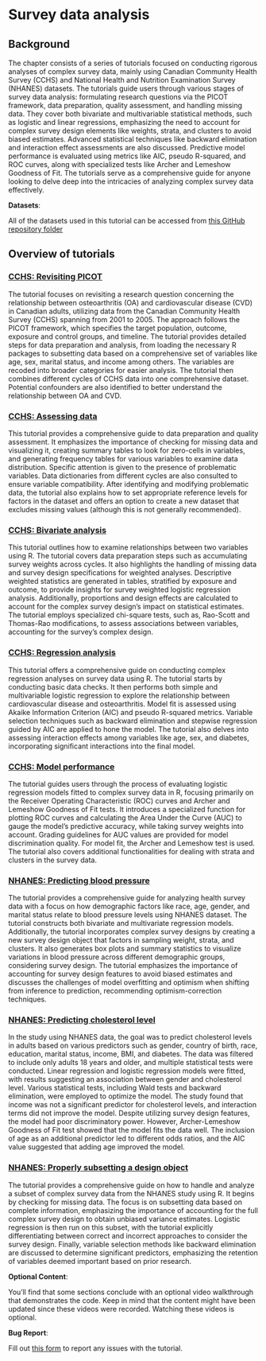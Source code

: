 # Survey data analysis {#lab04}

## Background

The chapter consists of a series of tutorials focused on conducting rigorous analyses of complex survey data, mainly using Canadian Community Health Survey (CCHS) and National Health and Nutrition Examination Survey (NHANES) datasets. The tutorials guide users through various stages of survey data analysis: formulating research questions via the PICOT framework, data preparation, quality assessment, and handling missing data. They cover both bivariate and multivariable statistical methods, such as logistic and linear regressions, emphasizing the need to account for complex survey design elements like weights, strata, and clusters to avoid biased estimates. Advanced statistical techniques like backward elimination and interaction effect assessments are also discussed. Predictive model performance is evaluated using metrics like AIC, pseudo R-squared, and ROC curves, along with specialized tests like Archer and Lemeshow Goodness of Fit. The tutorials serve as a comprehensive guide for anyone looking to delve deep into the intricacies of analyzing complex survey data effectively.

::: callout-important
**Datasets**:

All of the datasets used in this tutorial can be accessed from [this GitHub repository folder](https://github.com/ehsanx/EpiMethods/tree/main/Data/surveydata)
:::

## Overview of tutorials

### [CCHS: Revisiting PICOT](surveydata1.html)

The tutorial focuses on revisiting a research question concerning the relationship between osteoarthritis (OA) and cardiovascular disease (CVD) in Canadian adults, utilizing data from the Canadian Community Health Survey (CCHS) spanning from 2001 to 2005. The approach follows the PICOT framework, which specifies the target population, outcome, exposure and control groups, and timeline. The tutorial provides detailed steps for data preparation and analysis, from loading the necessary R packages to subsetting data based on a comprehensive set of variables like age, sex, marital status, and income among others. The variables are recoded into broader categories for easier analysis. The tutorial then combines different cycles of CCHS data into one comprehensive dataset. Potential confounders are also identified to better understand the relationship between OA and CVD.

### [CCHS: Assessing data](surveydata2.html)

This tutorial provides a comprehensive guide to data preparation and quality assessment. It emphasizes the importance of checking for missing data and visualizing it, creating summary tables to look for zero-cells in variables, and generating frequency tables for various variables to examine data distribution. Specific attention is given to the presence of problematic variables. Data dictionaries from different cycles are also consulted to ensure variable compatibility. After identifying and modifying problematic data, the tutorial also explains how to set appropriate reference levels for factors in the dataset and offers an option to create a new dataset that excludes missing values (although this is not generally recommended).

### [CCHS: Bivariate analysis](surveydata3.html)

This tutorial outlines how to examine relationships between two variables using R. The tutorial covers data preparation steps such as accumulating survey weights across cycles. It also highlights the handling of missing data and survey design specifications for weighted analyses. Descriptive weighted statistics are generated in tables, stratified by exposure and outcome, to provide insights for survey weighted logistic regression analysis. Additionally, proportions and design effects are calculated to account for the complex survey design's impact on statistical estimates. The tutorial employs specialized chi-square tests, such as, Rao-Scott and Thomas-Rao modifications, to assess associations between variables, accounting for the survey's complex design.

### [CCHS: Regression analysis](surveydata4.html)

This tutorial offers a comprehensive guide on conducting complex regression analyses on survey data using R. The tutorial starts by conducting basic data checks. It then performs both simple and multivariable logistic regression to explore the relationship between cardiovascular disease and osteoarthritis. Model fit is assessed using Akaike Information Criterion (AIC) and pseudo R-squared metrics. Variable selection techniques such as backward elimination and stepwise regression guided by AIC are applied to hone the model. The tutorial also delves into assessing interaction effects among variables like age, sex, and diabetes, incorporating significant interactions into the final model.

### [CCHS: Model performance](surveydata5.html)

The tutorial guides users through the process of evaluating logistic regression models fitted to complex survey data in R, focusing primarily on the Receiver Operating Characteristic (ROC) curves and Archer and Lemeshow Goodness of Fit tests. It introduces a specialized function for plotting ROC curves and calculating the Area Under the Curve (AUC) to gauge the model's predictive accuracy, while taking survey weights into account. Grading guidelines for AUC values are provided for model discrimination quality. For model fit, the Archer and Lemeshow test is used. The tutorial also covers additional functionalities for dealing with strata and clusters in the survey data.

### [NHANES: Predicting blood pressure](surveydata6.html)

The tutorial provides a comprehensive guide for analyzing health survey data with a focus on how demographic factors like race, age, gender, and marital status relate to blood pressure levels using NHANES dataset. The tutorial constructs both bivariate and multivariate regression models. Additionally, the tutorial incorporates complex survey designs by creating a new survey design object that factors in sampling weight, strata, and clusters. It also generates box plots and summary statistics to visualize variations in blood pressure across different demographic groups, considering survey design. The tutorial emphasizes the importance of accounting for survey design features to avoid biased estimates and discusses the challenges of model overfitting and optimism when shifting from inference to prediction, recommending optimism-correction techniques.

### [NHANES: Predicting cholesterol level](surveydata7.html)

In the study using NHANES data, the goal was to predict cholesterol levels in adults based on various predictors such as gender, country of birth, race, education, marital status, income, BMI, and diabetes. The data was filtered to include only adults 18 years and older, and multiple statistical tests were conducted. Linear regression and logistic regression models were fitted, with results suggesting an association between gender and cholesterol level. Various statistical tests, including Wald tests and backward elimination, were employed to optimize the model. The study found that income was not a significant predictor for cholesterol levels, and interaction terms did not improve the model. Despite utilizing survey design features, the model had poor discriminatory power. However, Archer-Lemeshow Goodness of Fit test showed that the model fits the data well. The inclusion of age as an additional predictor led to different odds ratios, and the AIC value suggested that adding age improved the model.

### [NHANES: Properly subsetting a design object](surveydata8.html)

The tutorial provides a comprehensive guide on how to handle and analyze a subset of complex survey data from the NHANES study using R. It begins by checking for missing data. The focus is on subsetting data based on complete information, emphasizing the importance of accounting for the full complex survey design to obtain unbiased variance estimates. Logistic regression is then run on this subset, with the tutorial explicitly differentiating between correct and incorrect approaches to consider the survey design. Finally, variable selection methods like backward elimination are discussed to determine significant predictors, emphasizing the retention of variables deemed important based on prior research.

::: callout-tip
**Optional Content**:

You'll find that some sections conclude with an optional video walkthrough that demonstrates the code. Keep in mind that the content might have been updated since these videos were recorded. Watching these videos is optional.
:::

::: callout-warning
**Bug Report**:

Fill out [this form](https://forms.gle/YSwuiebtb1E9wjHu9) to report any issues with the tutorial.
:::
